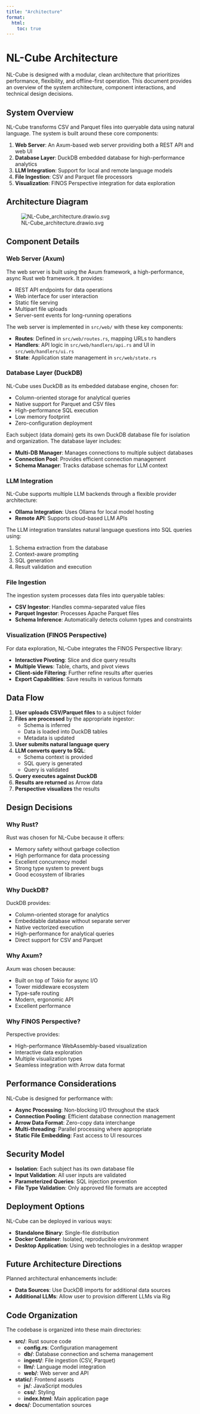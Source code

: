 ```yaml
---
title: "Architecture"
format:
  html:
    toc: true
---
```


# NL-Cube Architecture

NL-Cube is designed with a modular, clean architecture that prioritizes performance, flexibility, and offline-first operation. This document provides an overview of the system architecture, component interactions, and technical design decisions.

## System Overview

NL-Cube transforms CSV and Parquet files into queryable data using natural language. The system is built around these core components:

1. **Web Server**: An Axum-based web server providing both a REST API and web UI
2. **Database Layer**: DuckDB embedded database for high-performance analytics
3. **LLM Integration**: Support for local and remote language models
4. **File Ingestion**: CSV and Parquet file processors
5. **Visualization**: FINOS Perspective integration for data exploration

## Architecture Diagram

![NL-Cube_architecture.drawio.svg](images/NL-Cube_architecture.drawio.svg)

## Component Details

### Web Server (Axum)

The web server is built using the Axum framework, a high-performance, async Rust web framework. It provides:

- REST API endpoints for data operations
- Web interface for user interaction
- Static file serving
- Multipart file uploads
- Server-sent events for long-running operations

The web server is implemented in `src/web/` with these key components:

- **Routes**: Defined in `src/web/routes.rs`, mapping URLs to handlers
- **Handlers**: API logic in `src/web/handlers/api.rs` and UI in `src/web/handlers/ui.rs`
- **State**: Application state management in `src/web/state.rs`

### Database Layer (DuckDB)

NL-Cube uses DuckDB as its embedded database engine, chosen for:

- Column-oriented storage for analytical queries
- Native support for Parquet and CSV files
- High-performance SQL execution
- Low memory footprint
- Zero-configuration deployment

Each subject (data domain) gets its own DuckDB database file for isolation and organization. The database layer includes:

- **Multi-DB Manager**: Manages connections to multiple subject databases
- **Connection Pool**: Provides efficient connection management
- **Schema Manager**: Tracks database schemas for LLM context

### LLM Integration

NL-Cube supports multiple LLM backends through a flexible provider architecture:

- **Ollama Integration**: Uses Ollama for local model hosting
- **Remote API**: Supports cloud-based LLM APIs

The LLM integration translates natural language questions into SQL queries using:

1. Schema extraction from the database
2. Context-aware prompting
3. SQL generation
4. Result validation and execution

### File Ingestion

The ingestion system processes data files into queryable tables:

- **CSV Ingestor**: Handles comma-separated value files
- **Parquet Ingestor**: Processes Apache Parquet files
- **Schema Inference**: Automatically detects column types and constraints

### Visualization (FINOS Perspective)

For data exploration, NL-Cube integrates the FINOS Perspective library:

- **Interactive Pivoting**: Slice and dice query results
- **Multiple Views**: Table, charts, and pivot views
- **Client-side Filtering**: Further refine results after queries
- **Export Capabilities**: Save results in various formats

## Data Flow

1. **User uploads CSV/Parquet files** to a subject folder
2. **Files are processed** by the appropriate ingestor:
    - Schema is inferred
    - Data is loaded into DuckDB tables
    - Metadata is updated
3. **User submits natural language query**
4. **LLM converts query to SQL**:
    - Schema context is provided
    - SQL query is generated
    - Query is validated
5. **Query executes against DuckDB**
6. **Results are returned** as Arrow data
7. **Perspective visualizes** the results

## Design Decisions

### Why Rust?

Rust was chosen for NL-Cube because it offers:

- Memory safety without garbage collection
- High performance for data processing
- Excellent concurrency model
- Strong type system to prevent bugs
- Good ecosystem of libraries

### Why DuckDB?

DuckDB provides:

- Column-oriented storage for analytics
- Embeddable database without separate server
- Native vectorized execution
- High-performance for analytical queries
- Direct support for CSV and Parquet

### Why Axum?

Axum was chosen because:

- Built on top of Tokio for async I/O
- Tower middleware ecosystem
- Type-safe routing
- Modern, ergonomic API
- Excellent performance

### Why FINOS Perspective?

Perspective provides:

- High-performance WebAssembly-based visualization
- Interactive data exploration
- Multiple visualization types
- Seamless integration with Arrow data format

## Performance Considerations

NL-Cube is designed for performance with:

- **Async Processing**: Non-blocking I/O throughout the stack
- **Connection Pooling**: Efficient database connection management
- **Arrow Data Format**: Zero-copy data interchange
- **Multi-threading**: Parallel processing where appropriate
- **Static File Embedding**: Fast access to UI resources

## Security Model

- **Isolation**: Each subject has its own database file
- **Input Validation**: All user inputs are validated
- **Parameterized Queries**: SQL injection prevention
- **File Type Validation**: Only approved file formats are accepted

## Deployment Options

NL-Cube can be deployed in various ways:

- **Standalone Binary**: Single-file distribution
- **Docker Container**: Isolated, reproducible environment
- **Desktop Application**: Using web technologies in a desktop wrapper

## Future Architecture Directions

Planned architectural enhancements include:

- **Data Sources**: Use DuckDB imports for additional data sources
- **Additional LLMs**: Allow user to provision different LLMs via Rig

## Code Organization

The codebase is organized into these main directories:

- **src/**: Rust source code
    - **config.rs**: Configuration management
    - **db/**: Database connection and schema management
    - **ingest/**: File ingestion (CSV, Parquet)
    - **llm/**: Language model integration
    - **web/**: Web server and API
- **static/**: Frontend assets
    - **js/**: JavaScript modules
    - **css/**: Styling
    - **index.html**: Main application page
- **docs/**: Documentation sources